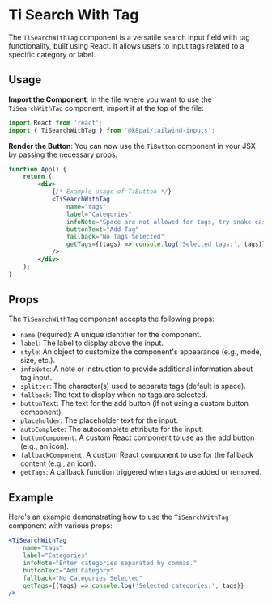 # Ti Search With Tag

The `TiSearchWithTag` component is a versatile search input field with tag functionality, built using React. It allows users to input tags related to a specific category or label.

## Usage

**Import the Component**: In the file where you want to use the `TiSearchWithTag` component, import it at the top of the file:

```jsx copy {2}
import React from 'react';
import { TiSearchWithTag } from '@k8pai/tailwind-inputs';
```

**Render the Button**: You can now use the `TiButton` component in your JSX by passing the necessary props:

```jsx copy {5-12}
function App() {
	return (
		<div>
			{/* Example usage of TiButton */}
			<TiSearchWithTag
				name="tags"
				label="Categories"
				infoNote="Space are not allowed for tags, try snake casing."
				buttonText="Add Tag"
				fallback="No Tags Selected"
				getTags={(tags) => console.log('Selected tags:', tags)}
			/>
		</div>
	);
}
```

## Props

The `TiSearchWithTag` component accepts the following props:

-   `name` (required): A unique identifier for the component.
-   `label`: The label to display above the input.
-   `style`: An object to customize the component's appearance (e.g., mode, size, etc.).
-   `infoNote`: A note or instruction to provide additional information about tag input.
-   `splitter`: The character(s) used to separate tags (default is space).
-   `fallback`: The text to display when no tags are selected.
-   `buttonText`: The text for the add button (if not using a custom button component).
-   `placeholder`: The placeholder text for the input.
-   `autoComplete`: The autocomplete attribute for the input.
-   `buttonComponent`: A custom React component to use as the add button (e.g., an icon).
-   `fallbackComponent`: A custom React component to use for the fallback content (e.g., an icon).
-   `getTags`: A callback function triggered when tags are added or removed.

## Example

Here's an example demonstrating how to use the `TiSearchWithTag` component with various props:

```jsx copy
<TiSearchWithTag
	name="tags"
	label="Categories"
	infoNote="Enter categories separated by commas."
	buttonText="Add Category"
	fallback="No Categories Selected"
	getTags={(tags) => console.log('Selected categories:', tags)}
/>
```

